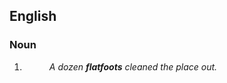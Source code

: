 ==English==

===Noun===
{{head|en|noun plural form}}

# {{plural of|flatfoot|lang=en}}
#: ''A dozen '''flatfoots''' cleaned the place out.''